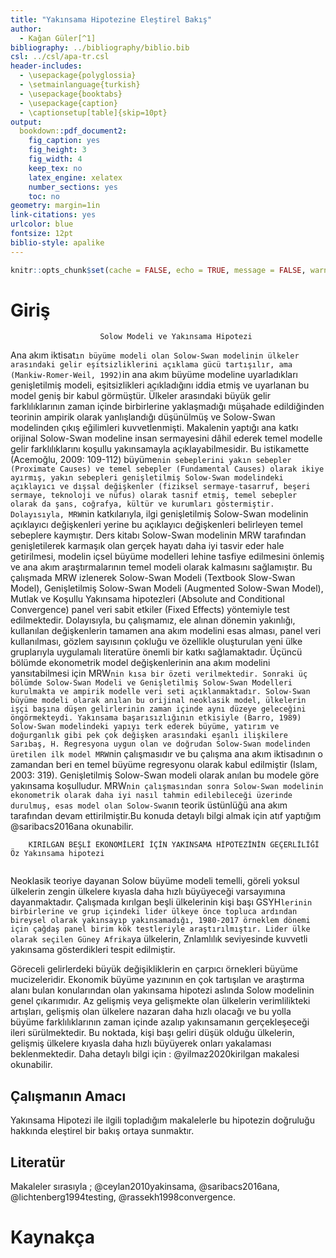 ```yaml
---
title: "Yakınsama Hipotezine Eleştirel Bakış"
author: 
  - Kağan Güler[^1]
bibliography: ../bibliography/biblio.bib
csl: ../csl/apa-tr.csl
header-includes:
  - \usepackage{polyglossia}
  - \setmainlanguage{turkish}
  - \usepackage{booktabs}
  - \usepackage{caption} 
  - \captionsetup[table]{skip=10pt}
output:
  bookdown::pdf_document2:
    fig_caption: yes
    fig_height: 3
    fig_width: 4
    keep_tex: no
    latex_engine: xelatex
    number_sections: yes
    toc: no
geometry: margin=1in
link-citations: yes
urlcolor: blue
fontsize: 12pt
biblio-style: apalike
---
```

```r
knitr::opts_chunk$set(cache = FALSE, echo = TRUE, message = FALSE, warning = FALSE)
```

<!-- ======================================================================= -->
<!-- ============================== NOTLAR ================================= -->
<!-- ======================================================================= -->
[^1]: 21080360, [Github Repo](https://github.com/kaganglr/AraSinav)


# Giriş

                        Solow Modeli ve Yakınsama Hipotezi
 
Ana akım iktisat`ın büyüme modeli olan Solow-Swan modelinin ülkeler arasındaki gelir eşitsizliklerini açıklama gücü tartışılır, ama (Mankiw-Romer-Weil, 1992)`in ana akım büyüme modeline uyarladıkları genişletilmiş modeli, eşitsizlikleri açıkladığını iddia etmiş ve uyarlanan bu model geniş bir kabul görmüştür.
Ülkeler arasındaki büyük gelir farklılıklarının zaman içinde birbirlerine yaklaşmadığı müşahade edildiğinden teorinin ampirik olarak yanlışlandığı düşünülmüş ve Solow-Swan modelinden çıkış eğilimleri kuvvetlenmişti.
Makalenin yaptığı ana katkı orijinal Solow-Swan modeline insan sermayesini dâhil ederek temel modelle gelir farklılıklarını koşullu yakınsamayla açıklayabilmesidir.
Bu istikamette (Acemoğlu, 2009: 109-112) büyüme`nin sebeplerini yakın sebepler (Proximate Causes) ve temel sebepler (Fundamental Causes) olarak ikiye ayırmış, yakın sebepleri genişletilmiş Solow-Swan modelindeki açıklayıcı ve dışsal değişkenler (fiziksel sermaye-tasarruf, beşeri sermaye, teknoloji ve nüfus) olarak tasnif etmiş, temel sebepler olarak da şans, coğrafya, kültür ve kurumları göstermiştir.
Dolayısıyla, MRW`nin katkılarıyla, ilgi genişletilmiş Solow-Swan modelinin açıklayıcı değişkenleri yerine bu açıklayıcı değişkenleri belirleyen temel sebeplere kaymıştır.
Ders kitabı Solow-Swan modelinin MRW tarafından genişletilerek karmaşık olan gerçek hayatı daha iyi tasvir eder hale getirilmesi, modelin içsel büyüme modelleri lehine tasfiye edilmesini önlemiş ve ana akım araştırmalarının temel modeli olarak kalmasını sağlamıştır.
Bu çalışmada MRW izlenerek Solow-Swan Modeli (Textbook Slow-Swan Model), Genişletilmiş Solow-Swan Modeli (Augmented Solow-Swan Model), Mutlak ve Koşullu Yakınsama hipotezleri (Absolute and Conditional Convergence) panel veri sabit etkiler (Fixed Effects) yöntemiyle test edilmektedir.
Dolayısıyla, bu çalışmamız, ele alınan dönemin yakınlığı, kullanılan değişkenlerin tamamen ana akım modelini esas alması, panel veri kullanılması, gözlem sayısının çokluğu ve özellikle oluşturulan yeni ülke gruplarıyla uygulamalı literatüre önemli bir katkı sağlamaktadır.
Üçüncü bölümde ekonometrik model değişkenlerinin ana akım modelini yansıtabilmesi için MRW`nin kısa bir özeti verilmektedir.
Sonraki üç bölümde Solow-Swan Modeli ve Genişletilmiş Solow-Swan Modelleri kurulmakta ve ampirik modelle veri seti açıklanmaktadır.
Solow-Swan büyüme modeli olarak anılan bu orijinal neoklasik model, ülkelerin işçi başına düşen gelirlerinin zaman içinde aynı düzeye geleceğini öngörmekteydi.
Yakınsama başarısızlığının etkisiyle (Barro, 1989) Solow-Swan modelindeki yapıyı terk ederek büyüme, yatırım ve doğurganlık gibi pek çok değişken arasındaki eşanlı ilişkilere Sarıbaş, H.
Regresyona uygun olan ve doğrudan Solow-Swan modelinden üretilen ilk model MRW`nin çalışmasıdır ve bu çalışma ana akım iktisadının o zamandan beri en temel büyüme regresyonu olarak kabul edilmiştir (Islam, 2003: 319).
Genişletilmiş Solow-Swan modeli olarak anılan bu modele göre yakınsama koşulludur.
MRW`nin çalışmasından sonra Solow-Swan modelinin ekonometrik olarak daha iyi nasıl tahmin edilebileceği üzerinde durulmuş, esas model olan Solow-Swan`ın teorik üstünlüğü ana akım tarafından devam ettirilmiştir.Bu konuda detaylı bilgi almak için atıf yaptığım @saribacs2016ana okunabilir.

        KIRILGAN BEŞLİ EKONOMİLERİ İÇİN YAKINSAMA HİPOTEZİNİN GEÇERLİLİĞİ  Öz Yakınsama hipotezi
        
Neoklasik teoriye dayanan Solow büyüme modeli temelli, göreli yoksul ülkelerin zengin ülkelere kıyasla daha hızlı büyüyeceği varsayımına dayanmaktadır.
Çalışmada kırılgan beşli ülkelerinin kişi başı GSYH`lerinin birbirlerine ve grup içindeki lider ülkeye önce topluca ardından bireysel olarak yakınsayıp yakınsamadığı, 1980-2017 örneklem dönemi için çağdaş panel birim kök testleriyle araştırılmıştır.
Lider ülke olarak seçilen Güney Afrika`ya ülkelerin, Znlamlılık seviyesinde kuvvetli yakınsama gösterdikleri tespit edilmiştir.

Göreceli gelirlerdeki büyük değişikliklerin en çarpıcı örnekleri büyüme mucizeleridir.
Ekonomik büyüme yazınının en çok tartışılan ve araştırma alanı bulan konularından olan yakınsama hipotezi aslında Solow modelinin genel çıkarımıdır.
Az gelişmiş veya gelişmekte olan ülkelerin verimlilikteki artışları, gelişmiş olan ülkelere nazaran daha hızlı olacağı ve bu yolla büyüme farklılıklarının zaman içinde azalıp yakınsamanın gerçekleşeceği ileri sürülmektedir.
Bu noktada, kişi başı geliri düşük olduğu ülkelerin, gelişmiş ülkelere kıyasla daha hızlı büyüyerek onları yakalaması beklenmektedir. Daha detaylı bilgi için : @yilmaz2020kirilgan makalesi okunabilir.


## Çalışmanın Amacı
Yakınsama Hipotezi ile ilgili topladığım makalelerle bu hipotezin doğruluğu hakkında eleştirel bir bakış ortaya sunmaktır.

## Literatür 
Makaleler sırasıyla ; @ceylan2010yakinsama, @saribacs2016ana, @lichtenberg1994testing, @rassekh1998convergence.




\newpage
# Kaynakça {#references}
<div id="refs"></div>

